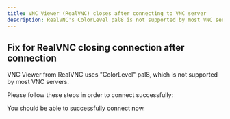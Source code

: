 ```yaml
---
title: VNC Viewer (RealVNC) closes after connecting to VNC server
description: RealVNC's ColorLevel pal8 is not supported by most VNC servers. Easy guide how to fix RealVNC settings and connect.
---
```


## Fix for RealVNC closing connection after connection

VNC Viewer from RealVNC uses "ColorLevel" pal8, which is not supported by most VNC servers.

Please follow these steps in order to connect successfully:

<Steps>
  <Step title='Open the RealVNC options menu' />
  <Step title='Click "Advanced Options" near the bottom left corner of your app.' />
  <Step title='Click on "Expert" tab and change "ColorLevel" value from its default setting to full, rgb332 or rgb565' />
</Steps>

You should be able to successfully connect now.
